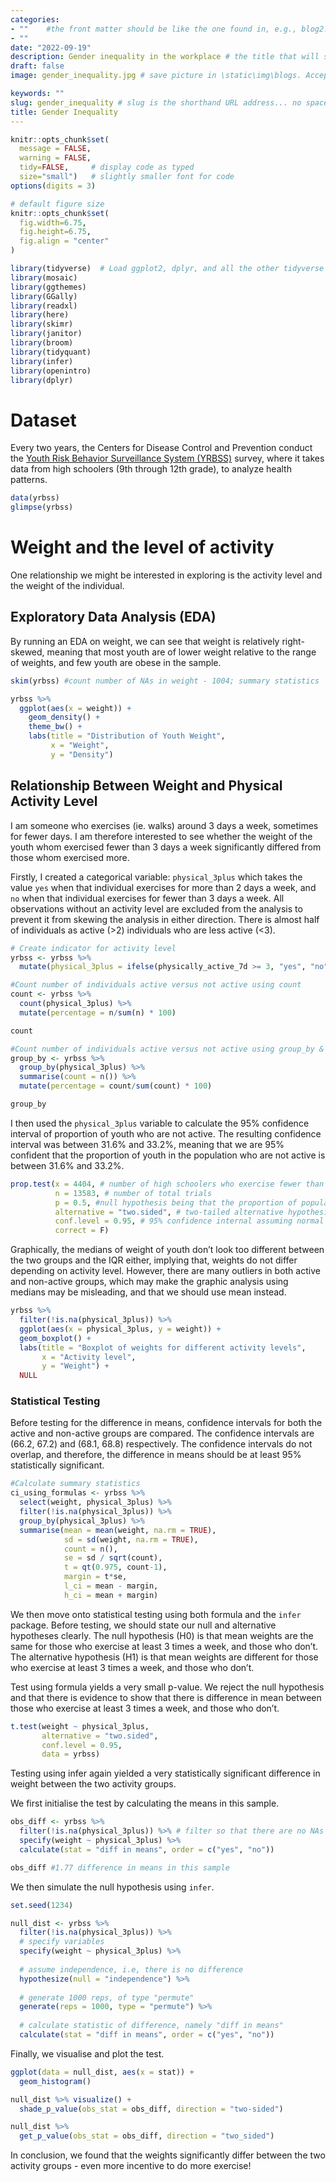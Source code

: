 ```yaml
---
categories:  
- ""    #the front matter should be like the one found in, e.g., blog2.md. It cannot be like the normal Rmd we used
- ""
date: "2022-09-19"
description: Gender inequality in the workplace # the title that will show up once someone gets to this page
draft: false
image: gender_inequality.jpg # save picture in \static\img\blogs. Acceptable formats= jpg, jpeg, or png . Your iPhone pics wont work

keywords: ""
slug: gender_inequality # slug is the shorthand URL address... no spaces plz
title: Gender Inequality
---
```

  



```r
knitr::opts_chunk$set(
  message = FALSE, 
  warning = FALSE, 
  tidy=FALSE,     # display code as typed
  size="small")   # slightly smaller font for code
options(digits = 3)

# default figure size
knitr::opts_chunk$set(
  fig.width=6.75, 
  fig.height=6.75,
  fig.align = "center"
)
```


```r
library(tidyverse)  # Load ggplot2, dplyr, and all the other tidyverse packages
library(mosaic)
library(ggthemes)
library(GGally)
library(readxl)
library(here)
library(skimr)
library(janitor)
library(broom)
library(tidyquant)
library(infer)
library(openintro)
library(dplyr)
```

# Dataset
Every two years, the Centers for Disease Control and Prevention conduct the [Youth Risk Behavior Surveillance System (YRBSS)](https://www.cdc.gov/healthyyouth/data/yrbs/index.htm) survey, where it takes data from high schoolers (9th through 12th grade), to analyze health patterns.

```r
data(yrbss)
glimpse(yrbss)
```

# Weight and the level of activity
One relationship we might be interested in exploring is the activity level and the weight of the individual. 

## Exploratory Data Analysis (EDA)
By running an EDA on weight, we can see that weight is relatively right-skewed, meaning that most youth are of lower weight relative to the range of weights, and few youth are obese in the sample. 

```r

skim(yrbss) #count number of NAs in weight - 1004; summary statistics

yrbss %>%
  ggplot(aes(x = weight)) +
    geom_density() +
    theme_bw() +
    labs(title = "Distribution of Youth Weight",
         x = "Weight", 
         y = "Density")
```

## Relationship Between Weight and Physical Activity Level
I am someone who exercises (ie. walks) around 3 days a week, sometimes for fewer days. I am therefore interested to see whether the weight of the youth whom exercised fewer than 3 days a week significantly differed from those whom exercised more. 

Firstly, I created a categorical variable: `physical_3plus` which takes the value `yes` when that individual exercises for more than 2 days a week, and `no` when that individual exercises for fewer than 3 days a week. All observations without an activity level are excluded from the analysis to prevent it from skewing the analysis in either direction. There is almost half of individuals as active (>2) individuals who are less active (<3).

```r
# Create indicator for activity level
yrbss <- yrbss %>%
  mutate(physical_3plus = ifelse(physically_active_7d >= 3, "yes", "no"))

#Count number of individuals active versus not active using count
count <- yrbss %>%
  count(physical_3plus) %>%
  mutate(percentage = n/sum(n) * 100)

count

#Count number of individuals active versus not active using group_by & summarise
group_by <- yrbss %>%
  group_by(physical_3plus) %>%
  summarise(count = n()) %>%
  mutate(percentage = count/sum(count) * 100)

group_by
```

I then used the `physical_3plus` variable to calculate the 95% confidence interval of proportion of youth who are not active. The resulting confidence interval was between 31.6% and 33.2%, meaning that we are 95% confident that the proportion of youth in the population who are not active is between 31.6% and 33.2%. 

```r
prop.test(x = 4404, # number of high schoolers who exercise fewer than 3 days a week
          n = 13583, # number of total trials
          p = 0.5, #null hypothesis being that the proportion of population of activity levels equal 
          alternative = "two.sided", # two-tailed alternative hypothesis
          conf.level = 0.95, # 95% confidence internal assuming normal distribution
          correct = F)

```

Graphically, the medians of weight of youth don't look too different between the two groups and the IQR either, implying that, weights do not differ depending on activity level. However, there are many outliers in both active and non-active groups, which may make the graphic analysis using medians may be misleading, and that we should use mean instead.

```r
yrbss %>%
  filter(!is.na(physical_3plus)) %>%
  ggplot(aes(x = physical_3plus, y = weight)) +
  geom_boxplot() +
  labs(title = "Boxplot of weights for different activity levels",
       x = "Activity level",
       y = "Weight") +
  NULL
```

### Statistical Testing
Before testing for the difference in means, confidence intervals for both the active and non-active groups are compared. The confidence intervals are (66.2, 67.2) and (68.1, 68.8) respectively. The confidence intervals do not overlap, and therefore, the difference in means should be at least 95% statistically significant.

```r
#Calculate summary statistics
ci_using_formulas <- yrbss %>%
  select(weight, physical_3plus) %>%
  filter(!is.na(physical_3plus)) %>%
  group_by(physical_3plus) %>%
  summarise(mean = mean(weight, na.rm = TRUE),
            sd = sd(weight, na.rm = TRUE),
            count = n(),
            se = sd / sqrt(count),
            t = qt(0.975, count-1),
            margin = t*se,
            l_ci = mean - margin,
            h_ci = mean + margin)

```

We then move onto statistical testing using both formula and the `infer` package. Before testing, we should state our null and alternative hypotheses clearly. The null hypothesis (H0) is that mean weights are the same for those who exercise at least 3 times a week, and those who don't. The alternative hypothesis (H1) is that mean weights are different for those who exercise at least 3 times a week, and those who don't.

Test using formula yields a very small p-value. We reject the null hypothesis and that there is evidence to show that there is difference in mean between those who exercise at least 3 times a week, and those who don't.

```r
t.test(weight ~ physical_3plus,
       alternative = "two.sided",
       conf.level = 0.95,
       data = yrbss)

```

Testing using infer again yielded a very statistically significant difference in weight between the two activity groups. 

We first initialise the test by calculating the means in this sample.

```r
obs_diff <- yrbss %>%
  filter(!is.na(physical_3plus)) %>% # filter so that there are no NAs
  specify(weight ~ physical_3plus) %>%
  calculate(stat = "diff in means", order = c("yes", "no"))

obs_diff #1.77 difference in means in this sample
```

We then simulate the null hypothesis using `infer`.

```r

set.seed(1234)

null_dist <- yrbss %>%
  filter(!is.na(physical_3plus)) %>%
  # specify variables
  specify(weight ~ physical_3plus) %>%
  
  # assume independence, i.e, there is no difference
  hypothesize(null = "independence") %>%
  
  # generate 1000 reps, of type "permute"
  generate(reps = 1000, type = "permute") %>%
  
  # calculate statistic of difference, namely "diff in means"
  calculate(stat = "diff in means", order = c("yes", "no"))

```

Finally, we visualise and plot the test.

```r
ggplot(data = null_dist, aes(x = stat)) +
  geom_histogram()  

null_dist %>% visualize() +
  shade_p_value(obs_stat = obs_diff, direction = "two-sided")

null_dist %>%
  get_p_value(obs_stat = obs_diff, direction = "two_sided")

```

In conclusion, we found that the weights significantly differ between the two activity groups - even more incentive to do more exercise!

